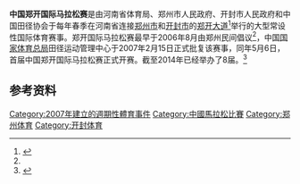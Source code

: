 {{Infobox local festival
|节徽=Zhengkai international marathon logo.png
|节徽尺寸=
|图片=
|图片尺寸=
|图片说明=
|举办地点=[[河南省|河南省]][[郑州市|郑州市]]、[[开封市|开封市]]
|始创时间=2007年
|主办单位=河南省体育局、郑州和开封政府<br>中国田径协会
|承办单位=
|举行日期=每年春季
|荣誉称号=
|官网=http://www.zkmarathon.com
}}
'''中国郑开国际马拉松赛'''是由河南省体育局、郑州市人民政府、开封市人民政府和中国田径协会于每年春季在河南省连接[[郑州市|郑州市]]和[[开封市|开封市]]的[[郑开大道|郑开大道]]<ref name="zkdd">{{cite web|url=http://henan.sina.com.cn/city/2010-03-29/564.html|title=郑开马拉松与郑开大道的不解之缘|publisher=新浪网|date=2010年3月29日|accessdate=2014-08-16|archive-date=2014-08-19|archive-url=https://web.archive.org/web/20140819083834/http://henan.sina.com.cn/city/2010-03-29/564.html|dead-url=no}}</ref>举行的大型常设性国际体育赛事。郑开国际马拉松赛最早于2006年8月由郑州民间倡议<ref name="zkdd"/>，中国[[国家体育总局|国家体育总局]]田径运动管理中心于2007年2月15日正式批复该赛事，同年5月6日，首届中国郑开国际马拉松赛正式开赛。截至2014年已经举办了8届。<ref>{{cite web|url=http://sports.163.com/13/0219/15/8O3AP2U2000509NH.html|title=2013中国郑开国际马拉松赛介绍|publisher=网易体育|date=2013-02-19|accessdate=2014-08-15|archive-date=2014-08-19|archive-url=https://web.archive.org/web/20140819085152/http://sports.163.com/13/0219/15/8O3AP2U2000509NH.html|dead-url=no}}</ref>

== 参考资料 ==
{{reflist}}
{{中国马拉松比赛}}
{{河南节会}}
[[Category:2007年建立的週期性體育事件|Category:2007年建立的週期性體育事件]]
[[Category:中國馬拉松比賽|Category:中國馬拉松比賽]]
[[Category:郑州体育|Category:郑州体育]]
[[Category:开封体育|Category:开封体育]]
{{henan-stub}}